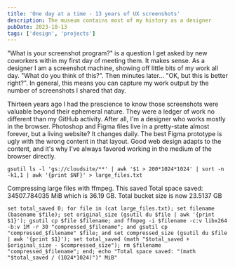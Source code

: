 ```yaml
---
title: 'One day at a time - 13 years of UX screenshots'
description: The museum contains most of my history as a designer
pubDate: 2023-10-13
tags: ['design', 'projects']
---
```


"What is your screenshot program?" is a question I get asked by new coworkers within my first day of meeting them. It makes sense. As a designer I am a screenshot machine, showing off little bits of my work all day. "What do you think of this?". Then minutes later... "OK, but this is better right?". In general, this means you can capture my work output by the number of screenshots I shared that day.

Thirteen years ago I had the prescience to know those screenshots were valuable beyond their ephemeral nature. They were a ledger of work no different than my GitHub activity. After all, I'm a designer who works mostly in the browser. Photoshop and Figma files live in a pretty-state almost forever, but a living website? It changes daily. The best Figma prototype is ugly with the wrong content in that layout. Good web design adapts to the content, and it's why I've always favored working in the medium of the browser directly.

```fish
gsutil ls -l 'gs://cloudsite/**' | awk '$1 > 200*1024*1024' | sort -n -k1,1 | awk '{print $NF}' > large_files.txt
```

Compressing large files with ffmpeg. This saved Total space saved: 34507.784035 MiB which is 36.19 GB. Total bucket size is now 23.5137 GB

```fish
set total_saved 0; for file in (cat large_files.txt); set filename (basename $file); set original_size (gsutil du $file | awk '{print $1}'); gsutil cp $file $filename; and ffmpeg -i $filename -c:v libx264 -b:v 1M -r 30 "compressed_$filename"; and gsutil cp "compressed_$filename" $file; and set compressed_size (gsutil du $file | awk '{print $1}'); set total_saved (math "$total_saved + $original_size - $compressed_size"); rm $filename "compressed_$filename"; end; echo "Total space saved: "(math "$total_saved / (1024*1024)")" MiB"
```
